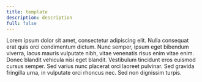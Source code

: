 ```yaml
---
title: template
description: description
full: false
---
```


Lorem ipsum dolor sit amet, consectetur adipiscing elit. Nulla consequat erat quis orci condimentum dictum. Nunc semper, ipsum eget bibendum viverra, lacus mauris vulputate nibh, vitae venenatis risus enim vitae enim. Donec blandit vehicula nisi eget blandit. Vestibulum tincidunt eros euismod cursus semper. Sed varius nunc placerat orci laoreet pulvinar. Sed gravida fringilla urna, in vulputate orci rhoncus nec. Sed non dignissim turpis.
